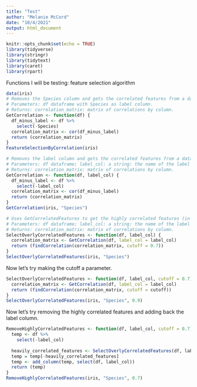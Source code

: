 ```yaml
---
title: "Test"
author: "Melanie McCord"
date: "10/4/2021"
output: html_document
---
```


```r
knitr::opts_chunk$set(echo = TRUE)
library(tidyverse)
library(stringr)
library(tidytext)
library(caret)
library(rpart)
```
Functions I will be testing: feature selection algorithm
```r
data(iris)
# Removes the Species column and gets the correlated features from a dataframe or tibble.
# Parameters: df dataframe with Species as label column.
# Returns: correlation_matrix: matrix of correlations by column.
GetCorrelation <- function(df) {
  df_minus_label <- df %>%
    select(-Species)
  correlation_matrix <- cor(df_minus_label)
  return (correlation_matrix)
}
FeatureSelectionByCorrelation(iris)
```
```r
# Removes the label column and gets the correlated features from a dataframe or tibble.
# Parameters: df dataframe; label_col: a string: the name of the label column you need to exclude.
# Returns: correlation_matrix: matrix of correlations by column.
GetCorrelation <- function(df, label_col) {
  df_minus_label <- df %>%
    select(-label_col)
  correlation_matrix <- cor(df_minus_label)
  return (correlation_matrix)
}
GetCorrelation(iris, "Species")
```
```r
# Uses GetCorrelatedFeatures to get the highly correlated features (in this case by a factor of 0.7)
# Parameters: df dataframe; label_col: a string: the name of the label column you need to exclude.
# Returns: correlation_matrix: matrix of correlations by column.
SelectOverlyCorrelatedFeatures <- function(df, label_col) {
  correlation_matrix <- GetCorrelation(df, label_col = label_col)
  return (findCorrelation(correlation_matrix, cutoff = 0.7))
}
SelectOverlyCorrelatedFeatures(iris, "Species")
```
Now let's try making the cutoff a parameter.
```r
SelectOverlyCorrelatedFeatures <- function(df, label_col, cutoff = 0.7) {
  correlation_matrix <- GetCorrelation(df, label_col = label_col)
  return (findCorrelation(correlation_matrix, cutoff = cutoff))
}
SelectOverlyCorrelatedFeatures(iris, "Species", 0.9)
```
Now let's try removing the highly correlated features and adding back the label column.
```r
RemoveHighlyCorrelatedFeatures <- function(df, label_col, cutoff = 0.7) {
  temp <- df %>%
    select(-label_col)
  
  heavily_correlated_features <- SelectOverlyCorrelatedFeatures(df, label_col, cutoff)
  temp = temp[-heavily_correlated_features]
  temp <- add_column(temp, select(df, label_col))
  return (temp)
}
RemoveHighlyCorrelatedFeatures(iris, "Species", 0.7)
```

